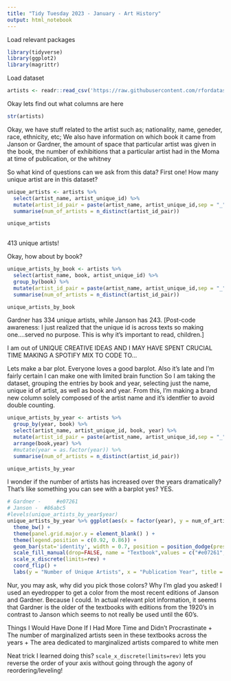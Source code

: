 ---
title: "Tidy Tuesday 2023 - January - Art History"
output: html_notebook
---

Load relevant packages

```{r}
library(tidyverse)
library(ggplot2)
library(magrittr)

```

Load dataset

```{r}
artists <- readr::read_csv('https://raw.githubusercontent.com/rfordatascience/tidytuesday/master/data/2023/2023-01-17/artists.csv')

```

Okay lets find out what columns are here
```{r}
str(artists)
```
Okay, we have stuff related to the artist such as; nationality, name, geneder, race, ethnicity, etc; We also have information on which book it came from Janson or Gardner, the amount of space that particular artist was given in the book, the number of exhibitions that a particular artist had in the Moma at time of publication, or the whitney

So what kind of questions can we ask from this data?
First one! How many unique artist are in this dataset?

```{r}

unique_artists <- artists %>%
  select(artist_name, artist_unique_id) %>%
  mutate(artist_id_pair = paste(artist_name, artist_unique_id,sep = "_")) %>%
  summarise(num_of_artists = n_distinct(artist_id_pair))

unique_artists
        
```

413 unique artists!

Okay, how about by book?
```{r}
unique_artists_by_book <- artists %>%
  select(artist_name, book, artist_unique_id) %>%
  group_by(book) %>%
  mutate(artist_id_pair = paste(artist_name, artist_unique_id,sep = "_")) %>%
  summarise(num_of_artists = n_distinct(artist_id_pair))

unique_artists_by_book
```
Gardner has 334 unique artists, while Janson has 243.
[Post-code awareness: I just realized that the unique id is across texts so making one....served no purpose. This is why it's important to read, children.]

I am out of UNIQUE CREATIVE IDEAS AND I MAY HAVE SPENT CRUCIAL TIME MAKING A SPOTIFY MIX TO CODE TO...

Lets make a bar plot. Everyone loves a good barplot. Also it's late and I'm fairly certain I can make one with limited brain function
So I am taking the dataset, grouping the entries by book and year, selecting just the name, unique id of artist, as well as book and year. From this, I'm making a brand new column solely composed of the artist name and it's identfier to avoid double counting.
```{r}
unique_artists_by_year <- artists %>%
  group_by(year, book) %>%
  select(artist_name, artist_unique_id, book, year) %>%
  mutate(artist_id_pair = paste(artist_name, artist_unique_id,sep = "_")) %>%
  arrange(book,year) %>%
  #mutate(year = as.factor(year)) %>%
  summarise(num_of_artists = n_distinct(artist_id_pair))

unique_artists_by_year
```

I wonder if the number of artists has increased over the years dramatically? That's like something you can see with a barplot yes? YES.

```{r}
# Gardner - 	#e07261
# Janson - 	#86abc5
#levels(unique_artists_by_year$year) 
unique_artists_by_year %>% ggplot(aes(x = factor(year), y = num_of_artists, fill= factor(book))) +
  theme_bw() +
  theme(panel.grid.major.y = element_blank() ) +
  theme(legend.position = c(0.92, 0.86)) +
  geom_bar(stat='identity', width = 0.7, position = position_dodge(preserve = "single")) +
  scale_fill_manual(drop=FALSE, name = "Textbook",values = c("#e07261", "#86abc5")) +
  scale_x_discrete(limits=rev) +
  coord_flip() +
  labs(y = "Number of Unique Artists", x = "Publication Year", title = "Artist Covered in Major Art History Textbooks From 1926-2020", caption = "based on data from the arthistory data package" ) 
```
Nur, you may ask, why did you pick those colors? Why I'm glad you asked! I used an eyedropper to get a color from the most recent editions of Janson and Gardner. Because I could. 
In actual relevant plot information, it seems that Gardner is the older of the textbooks with editions from the 1920's in contrast to Janson which seems to not really be used until the 60's.

Things I Would Have Done If I Had More Time and Didn't Procrastinate
+ The number of marginalized artists seen in these textbooks across the years
+ The area dedicated to marginalized artists compared to white men

Neat trick I learned doing this?
`scale_x_discrete(limits=rev)` lets you reverse the order of your axis without going through the agony of reordering/leveling!
